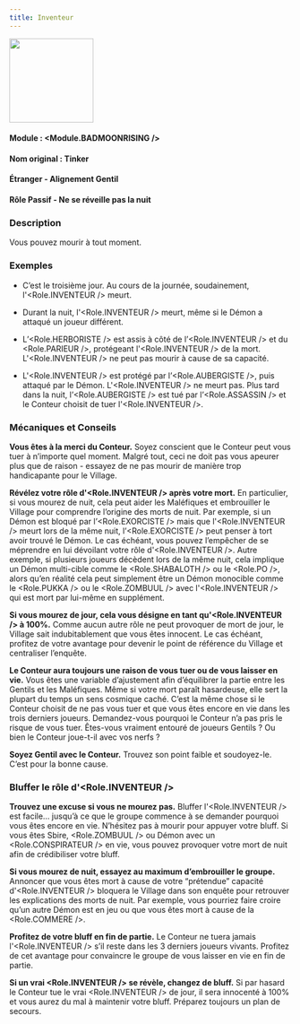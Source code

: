 ```yaml
---
title: Inventeur
---
```



<img src='/img/blood-on-the-clocktower/roles/bricoleur.png' height='150' />

#### Module : <Module.BADMOONRISING />
#### Nom original : Tinker
#### Étranger - Alignement Gentil
#### Rôle Passif - Ne se réveille pas la nuit

### Description

Vous pouvez mourir à tout moment.

### Exemples

- C’est le troisième jour. Au cours de la journée, soudainement, l'<Role.INVENTEUR /> meurt.

- Durant la nuit, l'<Role.INVENTEUR /> meurt, même si le Démon a attaqué un joueur différent.

- L’<Role.HERBORISTE /> est assis à côté de l’<Role.INVENTEUR /> et du <Role.PARIEUR />, protégeant l'<Role.INVENTEUR /> de la mort. L'<Role.INVENTEUR /> ne peut pas mourir à cause de sa capacité.

- L'<Role.INVENTEUR /> est protégé par l’<Role.AUBERGISTE />, puis attaqué par le Démon. L'<Role.INVENTEUR /> ne meurt pas. Plus tard dans la nuit, l’<Role.AUBERGISTE /> est tué par l’<Role.ASSASSIN /> et le Conteur choisit de tuer l'<Role.INVENTEUR />.

### Mécaniques et Conseils

**Vous êtes à la merci du Conteur.** Soyez conscient que le Conteur peut vous tuer à n’importe quel moment. Malgré tout, ceci ne doit pas vous apeurer plus que de raison - essayez de ne pas mourir de manière trop handicapante pour le Village.

**Révélez votre rôle d'<Role.INVENTEUR /> après votre mort.** En particulier, si vous mourez de nuit, cela peut aider les Maléfiques et embrouiller le Village pour comprendre l’origine des morts de nuit. Par exemple, si un Démon est bloqué par l’<Role.EXORCISTE /> mais que l'<Role.INVENTEUR /> meurt lors de la même nuit, l’<Role.EXORCISTE /> peut penser à tort avoir trouvé le Démon. Le cas échéant, vous pouvez l’empêcher de se méprendre en lui dévoilant votre rôle d'<Role.INVENTEUR />. Autre exemple, si plusieurs joueurs décèdent lors de la même nuit, cela implique un Démon multi-cible comme le <Role.SHABALOTH /> ou le <Role.PO />, alors qu’en réalité cela peut simplement être un Démon monocible comme le <Role.PUKKA /> ou le <Role.ZOMBUUL /> avec l'<Role.INVENTEUR /> qui est mort par lui-même en supplément.

**Si vous mourez de jour, cela vous désigne en tant qu'<Role.INVENTEUR /> à 100%.** Comme aucun autre rôle ne peut provoquer de mort de jour, le Village sait indubitablement que vous êtes innocent. Le cas échéant, profitez de votre avantage pour devenir le point de référence du Village et centraliser l’enquête.

**Le Conteur aura toujours une raison de vous tuer ou de vous laisser en vie.** Vous êtes une variable d’ajustement afin d’équilibrer la partie entre les Gentils et les Maléfiques. Même si votre mort paraît hasardeuse, elle sert la plupart du temps un sens cosmique caché. C’est la même chose si le Conteur choisit de ne pas vous tuer et que vous êtes encore en vie dans les trois derniers joueurs. Demandez-vous pourquoi le Conteur n’a pas pris le risque de vous tuer. Êtes-vous vraiment entouré de joueurs Gentils ? Ou bien le Conteur joue-t-il avec vos nerfs ?

**Soyez Gentil avec le Conteur.** Trouvez son point faible et soudoyez-le. C’est pour la bonne cause.

### Bluffer le rôle d'<Role.INVENTEUR />

**Trouvez une excuse si vous ne mourez pas.** Bluffer l'<Role.INVENTEUR /> est facile… jusqu’à ce que le groupe commence à se demander pourquoi vous êtes encore en vie. N’hésitez pas à mourir pour appuyer votre bluff. Si vous êtes Sbire, <Role.ZOMBUUL /> ou Démon avec un <Role.CONSPIRATEUR /> en vie, vous pouvez provoquer votre mort de nuit afin de crédibiliser votre bluff.

**Si vous mourez de nuit, essayez au maximum d’embrouiller le groupe.** Annoncer que vous êtes mort à cause de votre “prétendue” capacité d'<Role.INVENTEUR /> bloquera le Village dans son enquête pour retrouver les explications des morts de nuit. Par exemple, vous pourriez faire croire qu’un autre Démon est en jeu ou que vous êtes mort à cause de la <Role.COMMERE />.

**Profitez de votre bluff en fin de partie.** Le Conteur ne tuera jamais l'<Role.INVENTEUR /> s’il reste dans les 3 derniers joueurs vivants. Profitez de cet avantage pour convaincre le groupe de vous laisser en vie en fin de partie.

**Si un vrai <Role.INVENTEUR /> se révèle, changez de bluff.** Si par hasard le Conteur tue le vrai <Role.INVENTEUR /> de jour, il sera innocenté à 100% et vous aurez du mal à maintenir votre bluff. Préparez toujours un plan de secours.


